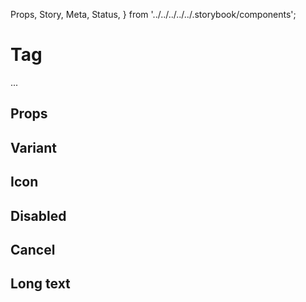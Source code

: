   Props,
  Story,
  Meta,
  Status,
} from '../../../../../.storybook/components';


<Meta of={Stories} />

# Tag

<Status variant="stable" />

...

<Story of={Stories.Base} />

## Props

<Props />

## Variant

<Story of={Stories.Variant} />

## Icon

<Story of={Stories.Icon} />

## Disabled

<Story of={Stories.Disabled} />

## Cancel

<Story of={Stories.Cancel} />

## Long text

<Story of={Stories.LongText} />
